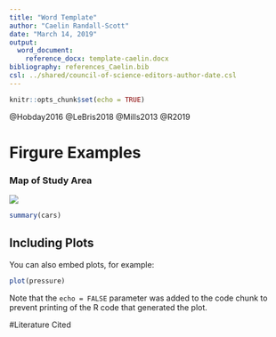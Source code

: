 ```yaml
---
title: "Word Template"
author: "Caelin Randall-Scott"
date: "March 14, 2019"
output:
  word_document:
    reference_docx: template-caelin.docx
bibliography: references_Caelin.bib
csl: ../shared/council-of-science-editors-author-date.csl
---
```


```r
knitr::opts_chunk$set(echo = TRUE)
```

@Hobday2016
@LeBris2018
@Mills2013
@R2019

# Firgure Examples

### Map of Study Area

![](Map_of_Study_Area.png)


```r
summary(cars)
```

## Including Plots

You can also embed plots, for example:

```r
plot(pressure)
```

Note that the `echo = FALSE` parameter was added to the code chunk to prevent printing of the R code that generated the plot.

#Literature Cited
